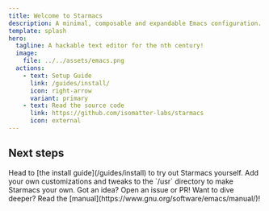 ```yaml
---
title: Welcome to Starmacs
description: A minimal, composable and expandable Emacs configuration.
template: splash
hero:
  tagline: A hackable text editor for the nth century!
  image:
    file: ../../assets/emacs.png
  actions:
    - text: Setup Guide
      link: /guides/install/
      icon: right-arrow
      variant: primary
    - text: Read the source code
      link: https://github.com/isomatter-labs/starmacs
      icon: external
---
```



## Next steps

<CardGrid stagger>
	<Card title="Give it a try" icon="rocket">
		Head to [the install guide](/guides/install) to try out Starmacs yourself.
	</Card>
	<Card title="Customize it to your hearts content" icon="setting">
		Add your own customizations and tweaks to the `/usr` directory to make Starmacs your own.
	</Card>
	<Card title="Help us make Starmacs better" icon="github">
		Got an idea? Open an issue or PR!
	</Card>
	<Card title="Read the docs" icon="open-book">
		Want to dive deeper? Read the [manual](https://www.gnu.org/software/emacs/manual/)!
	</Card>
</CardGrid>
